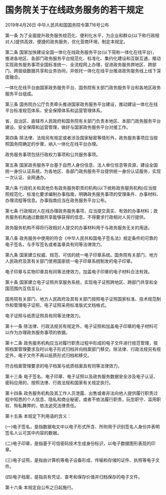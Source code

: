 # 国务院关于在线政务服务的若干规定

2019年4月26日 中华人民共和国国务院令第716号公布

  

第一条 为了全面提升政务服务规范化、便利化水平，为企业和群众(以下称行政相对人)提供高效、便捷的政务服务，优化营商环境，制定本规定。

第二条 国家加快建设全国一体化在线政务服务平台(以下简称一体化在线平台)，推进各地区、各部门政务服务平台规范化、标准化、集约化建设和互联互通，推动实现政务服务事项全国标准统一、全流程网上办理，促进政务服务跨地区、跨部门、跨层级数据共享和业务协同，并依托一体化在线平台推进政务服务线上线下深度融合。

一体化在线平台由国家政务服务平台、国务院有关部门政务服务平台和各地区政务服务平台组成。

第三条 国务院办公厅负责牵头推进国家政务服务平台建设，推动建设一体化在线平台标准规范体系、安全保障体系和运营管理体系。

省、自治区、直辖市人民政府和国务院有关部门负责本地区、本部门政务服务平台建设、安全保障和运营管理，做好与国家政务服务平台对接工作。

第四条 除法律、法规另有规定或者涉及国家秘密等情形外，政务服务事项应当按照国务院确定的步骤，纳入一体化在线平台办理。

政务服务事项包括行政权力事项和公共服务事项。

第五条 国家政务服务平台基于自然人身份信息、法人单位信息等资源，建设全国统一身份认证系统，为各地区、各部门政务服务平台提供统一身份认证服务，实现一次认证、全网通办。

第六条 行政机关和其他负有政务服务职责的机构(以下统称政务服务机构)应当按照规范化、标准化要求编制办事指南，明确政务服务事项的受理条件、办事材料、办理流程等信息。办事指南应当在政务服务平台公布。

第七条 行政相对人在线办理政务服务事项，应当提交真实、有效的办事材料；政务服务机构通过数据共享能够获得的信息，不得要求行政相对人另行提供。

政务服务机构不得将行政相对人提交的办事材料用于与政务服务无关的用途。

第八条 政务服务中使用的符合《中华人民共和国电子签名法》规定条件的可靠的电子签名，与手写签名或者盖章具有同等法律效力。

第九条 国家建立权威、规范、可信的统一电子印章系统。国务院有关部门、地方人民政府及其有关部门使用国家统一电子印章系统制发的电子印章。

电子印章与实物印章具有同等法律效力，加盖电子印章的电子材料合法有效。

第十条 国家建立电子证照共享服务系统，实现电子证照跨地区、跨部门共享和全国范围内互信互认。

国务院有关部门、地方人民政府及其有关部门按照电子证照国家标准、技术规范制作和管理电子证照，电子证照采用标准版式文档格式。

电子证照与纸质证照具有同等法律效力。

第十一条 除法律、行政法规另有规定外，电子证照和加盖电子印章的电子材料可以作为办理政务服务事项的依据。

第十二条 政务服务机构应当对履行职责过程中形成的电子文件进行规范管理，按照档案管理要求及时以电子形式归档并向档案部门移交。除法律、行政法规另有规定外，电子文件不再以纸质形式归档和移交。

符合档案管理要求的电子档案与纸质档案具有同等法律效力。

第十三条 电子签名、电子印章、电子证照以及政务服务数据安全涉及电子认证、密码应用的，按照法律、行政法规和国家有关规定执行。

第十四条 政务服务机构及其工作人员泄露、出售或者非法向他人提供履行职责过程中知悉的个人信息、隐私和商业秘密，或者不依法履行职责，玩忽职守、滥用职权、徇私舞弊的，依法追究法律责任。

第十五条 本规定下列用语的含义：

(一)电子签名，是指数据电文中以电子形式所含、所附用于识别签名人身份并表明签名人认可其中内容的数据。

(二)电子印章，是指基于可信密码技术生成身份标识，以电子数据图形表现的印章。

(三)电子证照，是指由计算机等电子设备形成、传输和存储的证件、执照等电子文件。

(四)电子档案，是指具有凭证、查考和保存价值并归档保存的电子文件。

第十六条 本规定自公布之日起施行。